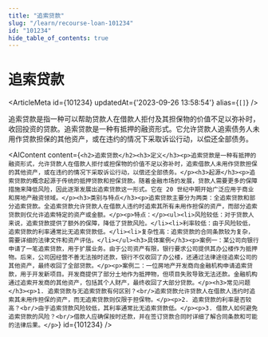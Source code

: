 ```yaml
---
title: "追索贷款"
slug: "/learn/recourse-loan-101234"
id: "101234"
hide_table_of_contents: true
---
```



# 追索贷款

<ArticleMeta id={101234} updatedAt={'2023-09-26 13:58:54'} alias={`[]`} />
<div className='border-solid border-b border-t-0 my-4 border-[var(--ifm-color-gray-300)]' />

追索贷款是指一种可以帮助贷款人在借款人拒付及其担保物的价值不足以弥补时，收回投资的贷款。追索贷款是一种有抵押的融资形式。它允许贷款人追索债务人未用作贷款担保的其他资产，或在违约的情况下采取诉讼行动，以偿还全部债务。

<AIContent content={`<h2>追索贷款</h2><h3>定义</h3><p>追索贷款是一种有抵押的融资形式，允许贷款人在借款人拒付或担保物的价值不足以弥补时，追索借款人未用作贷款担保的其他资产，或在违约的情况下采取诉讼行动，以偿还全部债务。</p><h3>起源</h3><p>追索贷款的概念起源于传统的抵押贷款和担保贷款。随着金融市场的发展，贷款人需要更多的保障措施来降低风险，因此逐渐发展出追索贷款这一形式。它在 20 世纪中期开始广泛应用于商业和房地产融资领域。</p><h3>类别与特点</h3><p>追索贷款主要分为两类：全追索贷款和部分追索贷款。全追索贷款允许贷款人在借款人违约时追索其所有未用作担保的资产，而部分追索贷款则仅允许追索特定的资产或金额。</p><p>特点：</p><ul><li>风险较低：对于贷款人来说，追索贷款提供了额外的保障，降低了贷款风险。</li><li>利率较低：由于风险较低，追索贷款的利率通常比无追索贷款低。</li><li>复杂性高：追索贷款的合同条款较为复杂，需要详细的法律文件和资产评估。</li></ul><h3>具体案例</h3><p>案例一：某公司向银行申请了一笔追索贷款，用于扩展业务。由于公司资产有限，银行要求公司提供其办公楼作为抵押物。后来，公司因经营不善无法按时还款，银行不仅收回了办公楼，还通过法律途径追索公司的其他资产，最终收回了全部贷款。</p><p>案例二：一位房地产开发商向金融机构申请追索贷款，用于开发新项目。开发商提供了部分土地作为抵押物，但项目失败导致无法还款。金融机构通过追索开发商的其他资产，包括其个人财产，最终收回了大部分贷款。</p><h3>常见问题</h3><p>1. 追索贷款与无追索贷款有何区别？<br/>追索贷款允许贷款人在借款人违约时追索其未用作担保的资产，而无追索贷款则仅限于担保物。</p><p>2. 追索贷款的利率是否较高？<br/>由于追索贷款风险较低，其利率通常比无追索贷款低。</p><p>3. 借款人如何避免追索贷款的风险？<br/>借款人应确保按时还款，并在签订贷款合同时详细了解合同条款和可能的法律后果。</p>`} id={101234} />
